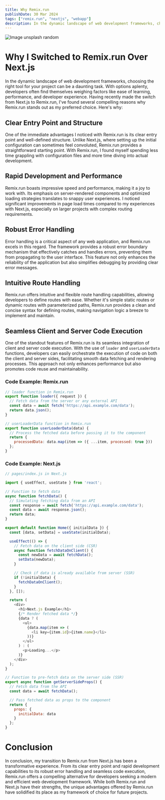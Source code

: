 ```yaml
---
title: Why Remix.run
publishDate: 30 Mar 2024
tags: ["remix.run", "nextjs", "webapp"]
description: In the dynamic landscape of web development frameworks, choosing the right tool for your project can be a daunting task. With options aplenty, developers often find themselves weighing factors like ease of learning, performance, and developer experience.
---
```


![Image unsplash random](https://source.unsplash.com/random?sig=)

# Why I Switched to Remix.run Over Next.js

In the dynamic landscape of web development frameworks, choosing the right tool for your project can be a daunting task. With options aplenty, developers often find themselves weighing factors like ease of learning, performance, and developer experience. Having recently made the switch from Next.js to Remix.run, I've found several compelling reasons why Remix.run stands out as my preferred choice. Here's why:

## Clear Entry Point and Structure

One of the immediate advantages I noticed with Remix.run is its clear entry point and well-defined structure. Unlike Next.js, where setting up the initial configuration can sometimes feel convoluted, Remix.run provides a straightforward starting point. With Remix.run, I found myself spending less time grappling with configuration files and more time diving into actual development.

## Rapid Development and Performance

Remix.run boasts impressive speed and performance, making it a joy to work with. Its emphasis on server-rendered components and optimized loading strategies translates to snappy user experiences. I noticed significant improvements in page load times compared to my experiences with Next.js, especially on larger projects with complex routing requirements.

## Robust Error Handling

Error handling is a critical aspect of any web application, and Remix.run excels in this regard. The framework provides a robust error boundary mechanism that effectively catches and handles errors, preventing them from propagating to the user interface. This feature not only enhances the reliability of the application but also simplifies debugging by providing clear error messages.

## Intuitive Route Handling

Remix.run offers intuitive and flexible route handling capabilities, allowing developers to define routes with ease. Whether it's simple static routes or dynamic routes with parameterized paths, Remix.run provides a clean and concise syntax for defining routes, making navigation logic a breeze to implement and maintain.

## Seamless Client and Server Code Execution

One of the standout features of Remix.run is its seamless integration of client and server code execution. With the use of `loader` and `userLoaderData` functions, developers can easily orchestrate the execution of code on both the client and server sides, facilitating smooth data fetching and rendering processes. This approach not only enhances performance but also promotes code reuse and maintainability.

### Code Example: Remix.run

```javascript
// loader function in Remix.run
export function loader({ request }) {
  // Fetch data from the server or any external API
  const data = await fetch('https://api.example.com/data');
  return data.json();
}

// userLoaderData function in Remix.run
export function userLoaderData(data) {
  // Process the fetched data before passing it to the component
  return {
    processedData: data.map(item => ({ ...item, processed: true }))
  };
}
```

### Code Example: Next.js

```javascript
// pages/index.js in Next.js

import { useEffect, useState } from 'react';

// Function to fetch data
async function fetchData() {
  // Simulating fetching data from an API
  const response = await fetch('https://api.example.com/data');
  const data = await response.json();
  return data;
}

export default function Home({ initialData }) {
  const [data, setData] = useState(initialData);

  useEffect(() => {
    // Fetch data on the client side (CSR)
    async function fetchDataOnClient() {
      const newData = await fetchData();
      setData(newData);
    }

    // Check if data is already available from server (SSR)
    if (!initialData) {
      fetchDataOnClient();
    }
  }, []);

  return (
    <div>
      <h1>Next.js Example</h1>
      {/* Render fetched data */}
      {data ? (
        <ul>
          {data.map(item => (
            <li key={item.id}>{item.name}</li>
          ))}
        </ul>
      ) : (
        <p>Loading...</p>
      )}
    </div>
  );
}

// Function to pre-fetch data on the server side (SSR)
export async function getServerSideProps() {
  // Fetch data from the API
  const data = await fetchData();

  // Pass fetched data as props to the component
  return {
    props: {
      initialData: data
    }
  };
}

```


# Conclusion

In conclusion, my transition to Remix.run from Next.js has been a transformative experience. From its clear entry point and rapid development capabilities to its robust error handling and seamless code execution, Remix.run offers a compelling alternative for developers seeking a modern and efficient web development framework. While both Remix.run and Next.js have their strengths, the unique advantages offered by Remix.run have solidified its place as my framework of choice for future projects.

